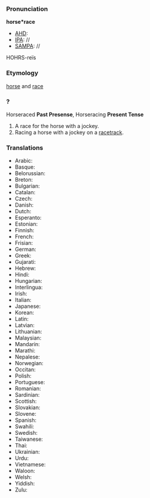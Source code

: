 ===Pronunciation===

'''horse*race'''
*[[AHD]]:
*[[IPA]]: //
*[[SAMPA]]: //
HOHRS-re&iuml;s
===Etymology===

[[horse]] and [[race]]

===?===

Horseraced '''Past Presense''', Horseracing '''Present Tense'''
#A race for the horse with a jockey.
#Racing a horse with a jockey on a [[racetrack]].
===Translations===

*Arabic:
*Basque:
*Belorussian:
*Breton:
*Bulgarian:
*Catalan:
*Czech:
*Danish:
*Dutch:
*Esperanto:
*Estonian:
*Finnish:
*French:
*Frisian:
*German:
*Greek:
*Gujarati:
*Hebrew:
*Hindi:
*Hungarian:
*Interlingua:
*Irish:
*Italian:
*Japanese:
*Korean:
*Latin:
*Latvian:
*Lithuanian:
*Malaysian:
*Mandarin:
*Marathi:
*Nepalese:
*Norwegian:
*Occitan:
*Polish:
*Portuguese:
*Romanian:
*Sardinian:
*Scottish:
*Slovakian:
*Slovene:
*Spanish:
*Swahili:
*Swedish:
*Taiwanese:
*Thai:
*Ukrainian:
*Urdu:
*Vietnamese:
*Waloon:
*Welsh:
*Yiddish:
*Zulu: